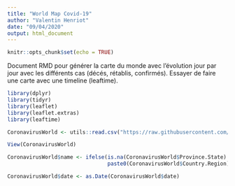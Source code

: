 ```yaml
---
title: "World Map Covid-19"
author: "Valentin Henriot"
date: "09/04/2020"
output: html_document
---
```


```r
knitr::opts_chunk$set(echo = TRUE)
```

Document RMD pour générer la carte du monde avec l'évolution jour par jour avec les différents cas (décés, rétablis, confirmés).
Essayer de faire une carte avec une timeline (leaftime).

```r
library(dplyr) 
library(tidyr)
library(leaflet)
library(leaflet.extras)
library(leaftime)
```

```r
CoronavirusWorld <- utils::read.csv("https://raw.githubusercontent.com/RamiKrispin/coronavirus-csv/master/coronavirus_dataset.csv")
```

```r
View(CoronavirusWorld)
```

```r
CoronavirusWorld$name <- ifelse(is.na(CoronavirusWorld$Province.State) == TRUE, 
                                paste0(CoronavirusWorld$Country.Region), paste0(CoronavirusWorld$Province.State))
```

```r
CoronavirusWorld$date <- as.Date(CoronavirusWorld$date)
```


